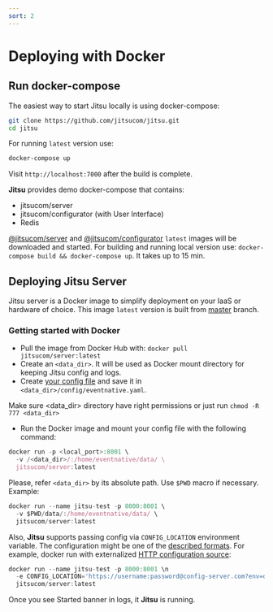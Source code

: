 ```yaml
---
sort: 2
---
```


# Deploying with Docker

## Run docker-compose

The easiest way to start Jitsu locally is using docker-compose:

```bash
git clone https://github.com/jitsucom/jitsu.git
cd jitsu
```

For running `latest` version use:

```bash
docker-compose up
```

Visit `http://localhost:7000` after the build is complete.

**Jitsu** provides demo docker-compose that contains:
* jitsucom/server
* jitsucom/configurator (with User Interface)
* Redis

<Hint>
    <a href="https://hub.docker.com/r/jitsucom/server">@jitsucom/server</a> and <a href="https://hub.docker.com/r/jitsucom/configurator">@jitsucom/configurator</a> <code inline="true">latest</code> images will be downloaded and started.
    For building and running local version use: <code inline="true">docker-compose build && docker-compose up</code>. It takes up to 15 min.
</Hint>

## Deploying Jitsu Server

Jitsu server is a Docker image to simplify deployment on your IaaS or hardware of choice. This image `latest` version is built from [master](https://github.com/jitsucom/jitsu/tree/master) branch.

### Getting started with Docker

* Pull the image from Docker Hub with: `docker pull jitsucom/server:latest`
* Create an `<data_dir>`. It will be used as Docker mount directory for keeping Jitsu config and logs.
* Create [your config file](/docs/configuration/) and save it in `<data_dir>/config/eventnative.yaml`.

<Hint>
    Make sure &lt;data_dir&gt; directory have right permissions or just run <code inline="true">chmod -R 777 &lt;data_dir&gt;</code>
</Hint>

* Run the Docker image and mount your config file with the following command:

```javascript
docker run -p <local_port>:8001 \
  -v /<data_dir>/:/home/eventnative/data/ \
  jitsucom/server:latest
```

Please, refer `<data_dir>` by its absolute path. Use `$PWD` macro if necessary. Example:

```javascript
docker run --name jitsu-test -p 8000:8001 \
  -v $PWD/data/:/home/eventnative/data/ \
  jitsucom/server:latest
```

Also, **Jitsu** supports passing config via `CONFIG_LOCATION` environment variable. The configuration might be one of the [described formats](/docs/deployment/configuration-source). For example, docker run with externalized [HTTP configuration source](/docs/deployment/configuration-source#http-source):

```javascript
docker run --name jitsu-test -p 8000:8001 \n
  -e CONFIG_LOCATION='https://username:password@config-server.com?env=dev' \
  jitsucom/server:latest
```


Once you see Started banner in logs, it **Jitsu** is running.